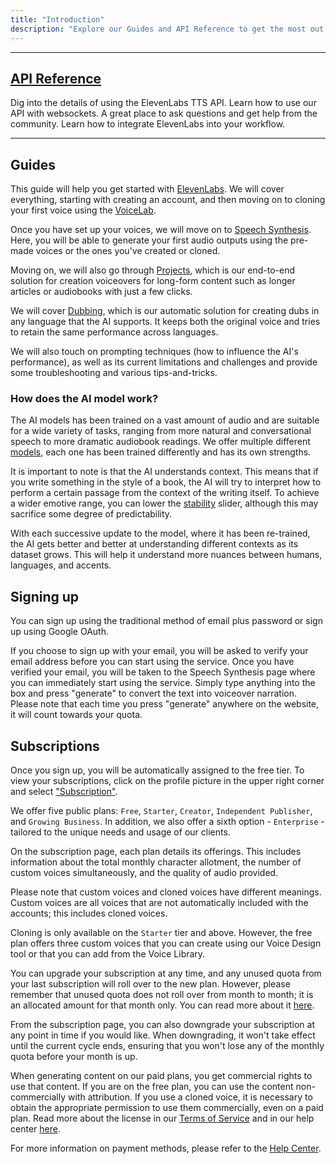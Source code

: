 ```yaml
---
title: "Introduction"
description: "Explore our Guides and API Reference to get the most out of ElevenLabs."
---
```


---

## [API Reference](/api-reference)
<CardGroup cols={2}>
  <Card title="Text to Speech API" icon="book-open-cover" href="/api-reference/text-to-speech">
    Dig into the details of using the ElevenLabs TTS API.
  </Card>
  <Card title="Websockets" icon="comments" href="/api-reference/websockets">
    Learn how to use our API with websockets.
  </Card>
  <Card title="Join Our Discord" icon="discord"href="https://discord.gg/elevenlabs">
    A great place to ask questions and get help from the community.
  </Card>
  <Card title="Integration Guides" icon="rectangle-pro" href="/../api-reference/python-text-to-speech-guide">
    Learn how to integrate ElevenLabs into your workflow.
  </Card>
</CardGroup>

---


## Guides
This guide will help you get started with [ElevenLabs](https://elevenlabs.io). We will cover everything, starting with creating an account, and then moving on to cloning your first voice using the [VoiceLab](/voicelab).

Once you have set up your voices, we will move on to [Speech Synthesis](/speech-synthesis). Here, you will be able to generate your first audio outputs using the pre-made voices or the ones you've created or cloned.

Moving on, we will also go through [Projects](/projects), which is our end-to-end solution for creation voiceovers for long-form content such as longer articles or audiobooks with just a few clicks.

We will cover [Dubbing](/dubbing), which is our automatic solution for creating dubs in any language that the AI supports. It keeps both the original voice and tries to retain the same performance across languages.

We will also touch on prompting techniques (how to influence the AI's performance), as well as its current limitations and challenges and provide some troubleshooting and various tips-and-tricks.





### How does the AI model work?

The AI models has been trained on a vast amount of audio and are suitable for a wide variety of tasks, ranging from more natural and conversational speech to more dramatic audiobook readings. We offer multiple different [models](/speech-synthesis/models), each one has been trained differently and has its own strengths.

It is important to note is that the AI understands context. This means that if you write something in the style of a book, the AI will try to interpret how to perform a certain passage from the context of the writing itself. To achieve a wider emotive range, you can lower the [stability](/speech-synthesis/voice-settings#stability) slider, although this may sacrifice some degree of predictability.

With each successive update to the model, where it has been re-trained, the AI gets better and better at understanding different contexts as its dataset grows. This will help it understand more nuances between humans, languages, and accents.





## Signing up

You can sign up using the traditional method of email plus password or sign up using Google OAuth.

If you choose to sign up with your email, you will be asked to verify your email address before you can start using the service. Once you have verified your email, you will be taken to the Speech Synthesis page where you can immediately start using the service. Simply type anything into the box and press "generate" to convert the text into voiceover narration. Please note that each time you press "generate" anywhere on the website, it will count towards your quota.


## Subscriptions

Once you sign up, you will be automatically assigned to the free tier. To view your subscriptions, click on the profile picture in the upper right corner and select ["Subscription"](https://elevenlabs.io/subscription).

We offer five public plans: `Free`, `Starter`, `Creator`, `Independent Publisher`, and `Growing Business`. In addition, we also offer a sixth option - `Enterprise` - tailored to the unique needs and usage of our clients.

On the subscription page, each plan details its offerings. This includes information about the total monthly character allotment, the number of custom voices simultaneously, and the quality of audio provided.

Please note that custom voices and cloned voices have different meanings. Custom voices are all voices that are not automatically included with the accounts; this includes cloned voices.

Cloning is only available on the `Starter` tier and above. However, the free plan offers three custom voices that you can create using our Voice Design tool or that you can add from the Voice Library.

You can upgrade your subscription at any time, and any unused quota from your last subscription will roll over to the new plan. However, please remember that unused quota does not roll over from month to month; it is an allocated amount for that month only. You can read more about it [here](https://help.elevenlabs.io/hc/en-us/articles/13514114771857-What-happens-to-my-subscription-and-quota-at-the-end-of-the-month-).

From the subscription page, you can also downgrade your subscription at any point in time if you would like. When downgrading, it won't take effect until the current cycle ends, ensuring that you won't lose any of the monthly quota before your month is up.

When generating content on our paid plans, you get commercial rights to use that content. If you are on the free plan, you can use the content non-commercially with attribution. If you use a cloned voice, it is necessary to obtain the appropriate permission to use them commercially, even on a paid plan. Read more about the license in our [Terms of Service](https://elevenlabs.io/terms) and in our help center [here](https://help.elevenlabs.io/hc/en-us/articles/13313564601361-Can-I-publish-the-content-I-generate-on-the-platform-).

For more information on payment methods, please refer to the [Help Center](https://help.elevenlabs.io/).
